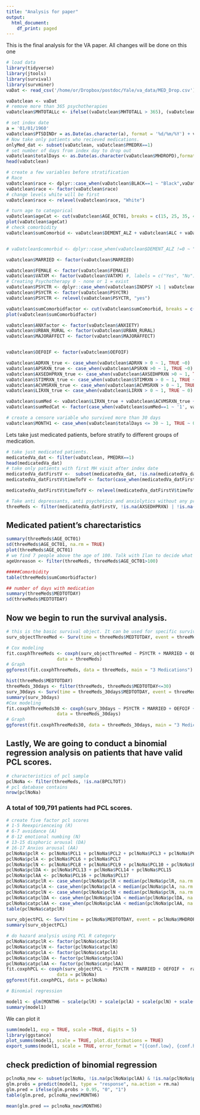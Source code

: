 ```yaml
---
title: "Analysis for paper"
output:
  html_document:
    df_print: paged
---
```

This is the final analysis for the VA paper. 
All changes will be done on this one

```r
# load data
library(tidyverse)
library(jtools)
library(survival)
library(survminer)
vaDat <- read_csv('/home/or/Dropbox/postdoc/Yale/va_data/MED_Drop.csv')

vaDatclean <- vaDat
# remove more than 365 psychotherapies
vaDatclean$MHTOTALLc <- ifelse((vaDatclean$MHTOTALL > 365), (vaDatclean$MHTOTALLc = 365), (vaDatclean$MHTOTALLc = vaDatclean$MHTOTALL))

# set index date
a = '01/01/1960'
vaDatclean$PTSDINDr = as.Date(as.character(a), format = '%d/%m/%Y') + vaDatclean$PTSDIND
# Now take only patients who recieved medications. 
onlyMed_dat <- subset(vaDatclean, vaDatclean$PMEDRX==1)
# set number of days from index day to drop out
vaDatclean$totalDays <- as.Date(as.character(vaDatclean$MHDROPD),format = '%m/%d/%Y')  - as.Date(vaDatclean$PTSDINDr,format = '%Y/%m/%d')
head(vaDatclean)
```


```r
# create a few variables before stratification
# Race
vaDatclean$race <- dplyr::case_when(vaDatclean$BLACK==1 ~ "Black",vaDatclean$WHITE==1 ~ "White", vaDatclean$HISPANIC==1 ~ "Hispanic", vaDatclean$ASIAN ==1 ~ "Asian", TRUE ~ "Other")
vaDatclean$race <- factor(vaDatclean$race)
# change levels white will be first
vaDatclean$race <- relevel(vaDatclean$race, "White")

# turn age to categorical
vaDatclean$ageCat <- cut(vaDatclean$AGE_OCT01, breaks = c(15, 25, 35, 45, 60, 90), labels = c("18-25", "26-35", "36-45", "45-60", "60+"))
plot(vaDatclean$ageCat)
# check comorbidity
vaDatclean$sumComorbid <- vaDatclean$DEMENT_ALZ + vaDatclean$ALC + vaDatclean$DRUG + vaDatclean$SCHIZOPHRENIA + vaDatclean$OTHERPSYCHOSIS + vaDatclean$BIPOLAR + vaDatclean$MAJORAFFECT + vaDatclean$OTHERDEP + vaDatclean$ANXIETY + vaDatclean$ADJUSTMENT + vaDatclean$PERSONALITY + vaDatclean$BORDERLINE


# vaDatclean$comorbid <- dplyr::case_when(vaDatclean$DEMENT_ALZ !=0 ~ "Dementia", vaDatclean$ALC !=0 ~"Alcohol", vaDatclean$DRUG != 0 ~ "Drug", vaDatclean$SCHIZOPHRENIA != 0 ~ "Schizophrenia", vaDatclean$OTHERPSYCHOSIS!= 0 ~ "OtherPsychosis", vaDatclean$BIPOLAR != 0 ~ "Bipolar", vaDatclean$MAJORAFFECT != 0 ~ "Major Affective", vaDatclean$OTHERDEP != ~ "OtherDepression", vaDatclean$ANXIETY != 0 ~ "Anxiety", vaDatclean$ADJUSTMENT != 0 ~ "Adjustment", vaDatclean$PERSONALITY != 0 ~ "Personality", vaDatclean$BORDERLINE != 0 ~"Borderline")

vaDatclean$MARRIED <- factor(vaDatclean$MARRIED)

vaDatclean$FEMALE <- factor(vaDatclean$FEMALE)
vaDatclean$VATXM <- factor(vaDatclean$VATXM) #, labels = c("Yes", "No"))
# Creating Psychotherapy 0 - none or 1 = exist
vaDatclean$PSYCTR <- dplyr::case_when(vaDatclean$INDPSY >1 | vaDatclean$GRPPSY >1 | vaDatclean$FAMPSY >1 ~ "yes", TRUE ~ "no")
vaDatclean$PSYCTR <- factor(vaDatclean$PSYCTR)
vaDatclean$PSYCTR <- relevel(vaDatclean$PSYCTR, "yes")

vaDatclean$sumComorbidfactor <- cut(vaDatclean$sumComorbid, breaks = c(-1,0,1,3,15), labels = c("0","1", "2-3","3+"))
plot(vaDatclean$sumComorbidfactor)

vaDatclean$ANXfactor <- factor(vaDatclean$ANXIETY)
vaDatclean$URBAN_RURAL <- factor(vaDatclean$URBAN_RURAL)
vaDatclean$MAJORAFFECT <- factor(vaDatclean$MAJORAFFECT)


vaDatclean$OEFOIF <- factor(vaDatclean$OEFOIF)

vaDatclean$ADRXN_true <- case_when(vaDatclean$ADRXN > 0 ~ 1, TRUE ~0)
vaDatclean$APSRXN_true <- case_when(vaDatclean$APSRXN >0 ~ 1, TRUE ~0)
vaDatclean$AXSEDHPRXN_true <- case_when(vaDatclean$AXSEDHPRXN >0 ~ 1, TRUE ~0)
vaDatclean$STIMRXN_true <- case_when(vaDatclean$STIMRXN > 0 ~ 1, TRUE ~ 0)
vaDatclean$ACVMSRXN_true <- case_when(vaDatclean$ACVMSRXN > 0 ~ 1, TRUE ~ 0)
vaDatclean$LIRXN_true <- case_when(vaDatclean$LIRXN > 0 ~ 1, TRUE ~ 0)

vaDatclean$sumMed <- vaDatclean$LIRXN_true + vaDatclean$ACVMSRXN_true + vaDatclean$STIMRXN_true + vaDatclean$AXSEDHPRXN_true + vaDatclean$APSRXN_true + vaDatclean$ADRXN_true 
vaDatclean$sumMedCat <- factor(case_when(vaDatclean$sumMed==1 ~ '1', vaDatclean$sumMed == 2 ~ "2", vaDatclean$sumMed >= 3 ~ "3+"))

# create a censore variable who survived more than 30 days
vaDatclean$MONTH1 <- case_when(vaDatclean$totalDays <= 30 ~ 1, TRUE ~ 0)
```


Lets take just medicated patients, before stratify to different groups of medication.

```r
# take just medicated patients. 
medicatedVa_dat <- filter(vaDatclean, PMEDRX==1)
head(medicatedVa_dat)
# take only patients with first MH visit after index date
medicatedVa_datFirstV <-  subset(medicatedVa_dat, !is.na(medicatedVa_dat$MHFUFRST))
medicatedVa_datFirstV$timeTofV <- factor(case_when(medicatedVa_datFirstV$MHFUFRST<=7 ~ "7", medicatedVa_datFirstV$MHFUFRST>7 & medicatedVa_datFirstV$MHFUFRST<=30 ~ "7-30", TRUE ~ "30+"))

medicatedVa_datFirstV$timeTofV <- relevel(medicatedVa_datFirstV$timeTofV, "30+" )
```

```r
# Take anti depressants, anti psychotics and anxiolytics without any prior medications. 
threeMeds <- filter(medicatedVa_datFirstV, !is.na(AXSEDHPRXN) | !is.na(ADRXN) | !is.na(APSRXN) & is.na(PREADRX) & is.na(PREAPRX) & is.na(PREAXRX) & is.na(PRESTIRX) & is.na(PREACRX) & is.na(PRELIRX) & is.na(PREOPRX) & is.na(PREPRZRX))
```

## Medicated patient's charectaristics
```r
summary(threeMeds$AGE_OCT01)
sd(threeMeds$AGE_OCT01, na.rm = TRUE)
plot(threeMeds$AGE_OCT01)
# we find 7 people above the age of 100. Talk with Ilan to decide what to do. 
ageUnreason <- filter(threeMeds, threeMeds$AGE_OCT01>100)

#####Comorbidity
table(threeMeds$sumComorbidfactor)

## number of days with medication
summary(threeMeds$MEDTOTDAY)
sd(threeMeds$MEDTOTDAY)
```
## Now we begin to run the survival analysis. 
```r
# this is the basic survival object. It can be used for specific survival graphs or for Cox Proportional Hazard
surv_objectThreeMed <- Surv(time = threeMeds$MEDTOTDAY, event = threeMeds$MHDROP)
```

```r
# Cox modeling
fit.coxphThreeMeds <- coxph(surv_objectThreeMed ~ PSYCTR + MARRIED + OEFOIF +  race + timeTofV +sumComorbid + sumMed, 
                   data = threeMeds)
# Graph
ggforest(fit.coxphThreeMeds, data = threeMeds, main = "3 Medications")
```

```r
hist(threeMeds$MEDTOTDAY)
threeMeds_30days <- filter(threeMeds, threeMeds$MEDTOTDAY<=30)
surv_30days <- Surv(time = threeMeds_30days$MEDTOTDAY, event = threeMeds_30days$MHDROP)
summary(surv_30days)
#Cox modeling
fit.coxphThreeMeds30 <- coxph(surv_30days ~ PSYCTR + MARRIED + OEFOIF +  race + timeTofV +sumComorbid + sumMed, 
                   data = threeMeds_30days)
# Graph
ggforest(fit.coxphThreeMeds30, data = threeMeds_30days, main = "3 Medications - 30 Days")
```
## Lastly, We are going to conduct a binomial regression analysis on patients that have valid PCL scores.

```r
# characteristics of pcl sample
pclNoNa <- filter(threeMeds, !is.na(BPCLTOT))
# pcl database contains 
nrow(pclNoNa) 
```

### A total of 109,791 patients had PCL scores.

```r
# create five factor pcl scores
# 1-5 Reexpirienceing (R)
# 6-7 avoidance (A)
# 8-12 emotional numbing (N)
# 13-15 disphoric arousal (DA)
# 16-17 Anxios arousal (AA)
pclNoNa$pclR <- pclNoNa$PCL1 + pclNoNa$PCL2 + pclNoNa$PCL3 + pclNoNa$PCL4 + pclNoNa$PCL5
pclNoNa$pclA <- pclNoNa$PCL6 + pclNoNa$PCL7
pclNoNa$pclN <- pclNoNa$PCL8 + pclNoNa$PCL9 + pclNoNa$PCL10 + pclNoNa$PCL11 + pclNoNa$PCL12
pclNoNa$pclDA <- pclNoNa$PCL13 + pclNoNa$PCL14 + pclNoNa$PCL15
pclNoNa$pclAA <- pclNoNa$PCL16 + pclNoNa$PCL17
pclNoNa$catpclR <- case_when(pclNoNa$pclR < median(pclNoNa$pclR, na.rm = TRUE) ~ "Low Rex", TRUE ~ "High Rex")
pclNoNa$catpclA <- case_when(pclNoNa$pclA < median(pclNoNa$pclA, na.rm = TRUE)~ "Low A", TRUE ~ "High A")
pclNoNa$catpclN <- case_when(pclNoNa$pclN < median(pclNoNa$pclN, na.rm = TRUE)~ "Low N", TRUE ~ "High N")
pclNoNa$catpclDA <- case_when(pclNoNa$pclDA < median(pclNoNa$pclDA, na.rm = TRUE)~ "Low Da", TRUE ~ "High DA")
pclNoNa$catpclAA <- case_when(pclNoNa$pclAA < median(pclNoNa$pclAA, na.rm = TRUE)~ "Low AA", TRUE ~ "High AA")
table(pclNoNa$catpclR)
```


```r
surv_objectPCL <- Surv(time = pclNoNa$MEDTOTDAY, event = pclNoNa$MHDROP)
summary(surv_objectPCL)
```
```r
# do hazard analysis using PCL R category
pclNoNa$catpclR <- factor(pclNoNa$catpclR)
pclNoNa$catpclN <- factor(pclNoNa$catpclN)
pclNoNa$catpclA <- factor(pclNoNa$catpclA)
pclNoNa$catpclDA <- factor(pclNoNa$catpclDA)
pclNoNa$catpclAA <- factor(pclNoNa$catpclAA)
fit.coxphPCL <- coxph(surv_objectPCL ~  PSYCTR + MARRIED + OEFOIF +  race + timeTofV +sumComorbid + sumMed +  catpclR + catpclN + catpclA + catpclAA + catpclDA, 
                   data = pclNoNa)
ggforest(fit.coxphPCL, data = pclNoNa)
```

```r
# Binomial regression

model1 <- glm(MONTH6 ~ scale(pclR) + scale(pclA) + scale(pclN) + scale(pclDA) + scale(pclAA) + AGE_OCT01 + PSYCTR + sumComorbid + sumMed, data=pclnoNa_new, family = binomial)
summary(model1)
```

We can plot it

```r
summ(model1, exp = TRUE, scale =TRUE, digits = 5)
library(ggstance)
plot_summs(model1, scale = TRUE, plot.distributions = TRUE)
export_summs(model1, scale = TRUE, error_format = "[{conf.low}, {conf.high}]", digits = 5)
```

## check prediction of binomial regression

```r
pclnoNa_new <- subset(pclNoNa, !is.na(pclNoNa$pclAA) & !is.na(pclNoNa$pclA) & !is.na(pclNoNa$pclR) & !is.na(pclNoNa$pclN) & !is.na(pclNoNa$pclDA) & !is.na(pclNoNa$PSYCTR) & !is.na(pclNoNa$AGE_OCT01) & !is.na(pclNoNa$sumComorbid) & !is.na(pclNoNa$sumMed))
glm.probs = predict(model1, type = "response", na.action = rm.na)
glm.pred = ifelse(glm.probs > 0.95, "0", "1")
table(glm.pred, pclnoNa_new$MONTH6)

mean(glm.pred == pclnoNa_new$MONTH6)
```


